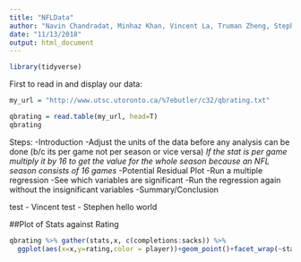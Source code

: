 ```yaml
---
title: "NFLData"
author: "Navin Chandradat, Minhaz Khan, Vincent La, Truman Zheng, Stephen Pereira"
date: "11/13/2018"
output: html_document
---
```


```r
library(tidyverse)
```


First to read in and display our data:

```r
my_url = "http://www.utsc.utoronto.ca/%7ebutler/c32/qbrating.txt"

qbrating = read.table(my_url, head=T)
qbrating
```

Steps:
-Introduction
-Adjust the units of the data before any analysis can be done (b/c its per game not per season or vice versa) *If the stat is per game multiply it by 16 to get the value for the whole season because an NFL season consists of 16 games*
-Potential Residual Plot
-Run a multiple regression
-See which variables are significant
-Run the regression again without the insignificant variables
-Summary/Conclusion



test - Vincent
test - Stephen hello world

##Plot of Stats against Rating
```r
qbrating %>% gather(stats,x, c(completions:sacks)) %>% 
  ggplot(aes(x=x,y=rating,color = player))+geom_point()+facet_wrap(~stats,scales = "free")
```

